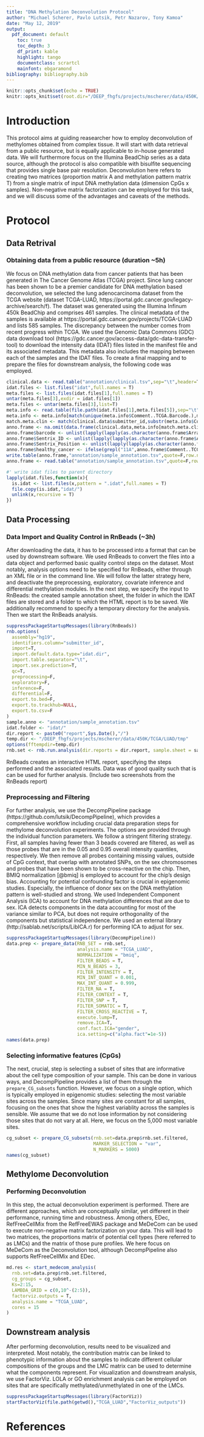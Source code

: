 ```yaml
---
title: "DNA Methylation Deconvolution Protocol"
author: "Michael Scherer, Pavlo Lutsik, Petr Nazarov, Tony Kamoa"
date: "May 12, 2019"
output:
  pdf_document: default
    toc: true
    toc_depth: 3
    df_print: kable
    highlight: tango
    documentclass: scrartcl
    mainfont: ebgaramond
bibliography: bibliography.bib
---
```


```r
knitr::opts_chunk$set(echo = TRUE)
knitr::opts_knit$set(root.dir="/DEEP_fhgfs/projects/mscherer/data/450K/TCGA/LUAD/")
```

# Introduction

This protocol aims at guiding reasearcher how to employ deconvolution of methylomes obtained from complex tissue. It will start with data retrieval from a public resource, but is equally applicable to in-house generated data. We will furthermore focus on the Illumina BeadChip series as a data source, although the protocol is also compatible with bisulfite sequencing that provides single base pair resolution.
Deconvolution here refers to creating two matrices (proportion matrix A and methylation pattern matrix T) from a single matrix of input DNA methylation data (dimension CpGs x samples). Non-negative matrix factorization can be employed for this task, and we will discuss some of the advantages and caveats of the methods.

# Protocol

## Data Retrival

### Obtaining data from a public resource (duration ~5h)

We focus on DNA methylation data from cancer patients that has been generated in The Cancer Genome Atlas (TCGA) project. Since lung cancer has been shown to be a premier candidate for DNA methylation based deconvolution, we selected the lung adenocarcinoma dataset from the TCGA website (dataset TCGA-LUAD, https://portal.gdc.cancer.gov/legacy-archive/search/f). The dataset was generated using the Illumina Infinum 450k BeadChip and comprises 461 samples. The clinical metadata of the samples is available at https://portal.gdc.cancer.gov/projects/TCGA-LUAD and lists 585 samples. The discrepancy between the number comes from recent progress within TCGA. We used the Genomic Data Commons (GDC) data download tool (https://gdc.cancer.gov/access-data/gdc-data-transfer-tool) to download the intensity data (IDAT) files listed in the manifest file and its associated metadata. This metadata also includes the mapping between each of the samples and the IDAT files. To create a final mapping and to prepare the files for downstream analysis, the following code was employed.

```r
clinical.data <- read.table("annotation/clinical.tsv",sep="\t",header=T)
idat.files <- list.files("idat",full.names = T)
meta.files <- list.files(idat.files[1],full.names = T)
untar(meta.files[3],exdir = idat.files[1])
meta.files <- untar(meta.files[3],list=T)
meta.info <- read.table(file.path(idat.files[1],meta.files[5]),sep="\t",header=T)
meta.info <- meta.info[match(unique(meta.info$Comment..TCGA.Barcode.),meta.info$Comment..TCGA.Barcode.),]
match.meta.clin <- match(clinical.data$submitter_id,substr(meta.info$Comment..TCGA.Barcode.,1,12))
anno.frame <- na.omit(data.frame(clinical.data,meta.info[match.meta.clin,]))
anno.frame$barcode <- unlist(lapply(lapply(as.character(anno.frame$Array.Data.File),function(x)strsplit(x,"_")),function(x)paste(x[[1]][1],x[[1]][2],sep="_")))
anno.frame$Sentrix_ID <- unlist(lapply(lapply(as.character(anno.frame$Array.Data.File),function(x)strsplit(x,"_")),function(x)paste(x[[1]][1])))
anno.frame$Sentrix_Position <- unlist(lapply(lapply(as.character(anno.frame$Array.Data.File),function(x)strsplit(x,"_")),function(x)paste(x[[1]][2])))
anno.frame$healthy_cancer <- ifelse(grepl("11A",anno.frame$Comment..TCGA.Barcode.),"healthy","cancer")
write.table(anno.frame,"annotation/sample_annotation.tsv",quote=F,row.names = F,sep="\t")
anno.frame <- read.table("annotation/sample_annotation.tsv",quote=F,row.names = F,sep="\t")

#' write idat files to parent directory
lapply(idat.files,function(x){
  is.idat <- list.files(x,pattern = ".idat",full.names = T)
  file.copy(is.idat,"idat/")
  unlink(x,recursive = T)
})
```

## Data Processing

### Data Import and Quality Control in RnBeads (~3h)

After downloading the data, it has to be processed into a format that can be used by downstream software. We used RnBeads to convert the files into a data object and performed basic quality control steps on the dataset. Most notably, analysis options need to be specified for RnBeads, either through an XML file or in the command line. We will follow the latter strategy here, and deactivate the preprocessing, exploratory, covariate inference and differential methylation modules. In the next step, we specify the input to RnBeads: the created sample annotation sheet, the folder in which the IDAT files are stored and a folder to which the HTML report is to be saved. We additionally recommend to specify a temporary directory for the analysis. Then we start the RnBeads analysis.

```r
suppressPackageStartupMessages(library(RnBeads))
rnb.options(
  assembly="hg19",
  identifiers.column="submitter_id",
  import=T,
  import.default.data.type="idat.dir",
  import.table.separator="\t",
  import.sex.prediction=T,
  qc=T,
  preprocessing=F,
  exploratory=F,
  inference=F,
  differential=F,
  export.to.bed=F,
  export.to.trackhub=NULL,
  export.to.csv=F
)
sample.anno <- "annotation/sample_annotation.tsv"
idat.folder <- "idat/"
dir.report <- paste0("report",Sys.Date(),"/")
temp.dir <- "/DEEP_fhgfs/projects/mscherer/data/450K/TCGA/LUAD/tmp"
options(fftempdir=temp.dir)
rnb.set <- rnb.run.analysis(dir.reports = dir.report, sample.sheet = sample.anno, data.dir = idat.folder)
```

RnBeads creates an interactive HTML report, specifying the steps performed and the associated results. Data was of good quality such that is can be used for further analysis. (Include two screenshots from the RnBeads report)

### Preprocessing and Filtering

For further analysis, we use the DecompPipeline package (https://github.com/lutsik/DecompPipeline), which provides a comprehensive workflow including crucial data preparation steps for methylome deconvolution experiments. The options are provided through the individual function parameters. We follow a stringent filtering strategy. First, all samples having fewer than 3 beads covered are filtered, as well as those probes that are in the 0.05 and 0.95 overall intensity quantiles, respectively. We then remove all probes containing missing values, outside of CpG context, that overlap with annotated SNPs, on the sex chromosomes and probes that have been shown to be cross-reactive on the chip. Then, BMIQ normalization [@bmiq] is employed to account for the chip's design bias.
Accounting for potential confounding factor is crucial in epigenomic studies. Especially, the influence of donor sex on the DNA methylation pattern is well-studied and strong. We used Independent Component Analysis (ICA) to account for DNA methylation differences that are due to sex. ICA detects components in the data accounting for most of the variance similar to PCA, but does not require orthogonality of the components but statistical independence. We used an external library (http://sablab.net/scripts/LibICA.r) for performing ICA to adjust for sex.
```r
suppressPackageStartupMessages(library(DecompPipeline))
data.prep <- prepare_data(RNB_SET = rnb.set,
                          analysis.name = "TCGA_LUAD",
                          NORMALIZATION = "bmiq",
                          FILTER_BEADS = T,
                          MIN_N_BEADS = 3,
                          FILTER_INTENSITY = T,
                          MIN_INT_QUANT = 0.001,
                          MAX_INT_QUANT = 0.999,
                          FILTER_NA = T,
                          FILTER_CONTEXT = T,
                          FILTER_SNP = T,
                          FILTER_SOMATIC = T,
                          FILTER_CROSS_REACTIVE = T,
                          execute.lump=T,
                          remove.ICA=T,
                          conf.fact.ICA="gender",
                          ica.setting=c("alpha.fact"=1e-5))
names(data.prep)
```

### Selecting informative features (CpGs)

The next, crucial, step is selecting a subset of sites that are informative about the cell type composition of your sample. This can be done in various ways, and DecompPipeline provides a list of them through the ```prepare_CG_subsets``` function. However, we focus on a single option, which is typically employed in epigenomic studies: selecting the most variable sites across the samples. Since many sites are constant for all samples, focusing on the ones that show the highest variablity across the samples is sensible. We assume that we do not lose information by not considering those sites that do not vary at all. Here, we focus on the 5,000 most variable sites.

```r
cg_subset <- prepare_CG_subsets(rnb.set=data.prep$rnb.set.filtered,
                                MARKER_SELECTION = "var",
                                N_MARKERS = 5000)
names(cg_subset)
```

## Methylome Deconvolution

### Performing Deconvolution

In this step, the actual deconvolution experiment is performed. There are different approaches, which are conceptually similar, yet different in their performance, running time and robustness. Among others, EDec, RefFreeCellMix from the RefFreeEWAS package and MeDeCom can be used to execute non-negative matrix factorization on your data. This will lead to two matrices, the proportions matrix of potential cell types (here referred to as LMCs) and the matrix of those pure profiles. We here focus on MeDeCom as the Deconvolution tool, although DecompPipeline also supports RefFreeCellMix and EDec.

```r
md.res <- start_medecom_analysis(
  rnb.set=data.prep$rnb.set.filtered,
  cg_groups = cg_subset,
  Ks=2:15,
  LAMBDA_GRID = c(0,10^-(2:5)),
  factorviz.outputs = T,
  analysis.name = "TCGA_LUAD",
  cores = 15
)
```

## Downstream analysis

After performing deconvolution, results need to be visualized and interpreted. Most notably, the contribution matrix can be linked to phenotypic information about the samples to indicate different cellular compositions of the groups and the LMC matrix can be used to determine what the components represent. For visualization and downstream analysis, we use FactorViz. LOLA or GO enrichment analysis can be employed on sites that are specifically methylated/unmethylated in one of the LMCs.

```r
suppressPackageStartupMessages(library(FactorViz))
startFactorViz(file.path(getwd(),"TCGA_LUAD","FactorViz_outputs"))
```

# References
